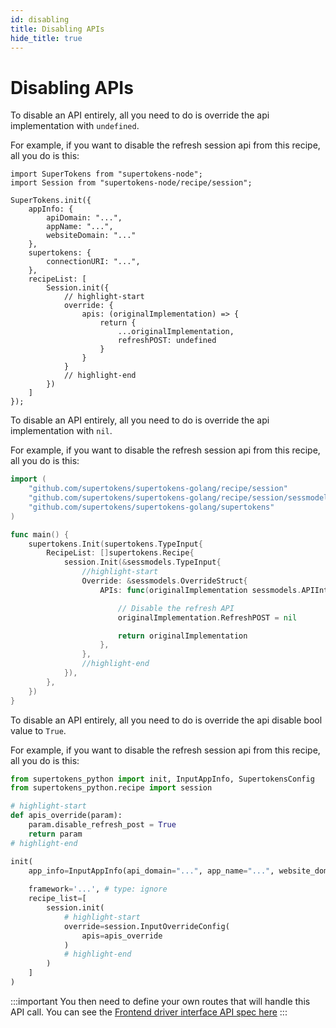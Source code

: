 ```yaml
---
id: disabling
title: Disabling APIs
hide_title: true
---
```



# Disabling APIs

<BackendSDKTabs>
<TabItem value="nodejs">

To disable an API entirely, all you need to do is override the api implementation with `undefined`.

For example, if you want to disable the refresh session api from this recipe, all you do is this:


```tsx
import SuperTokens from "supertokens-node";
import Session from "supertokens-node/recipe/session";

SuperTokens.init({
    appInfo: {
        apiDomain: "...",
        appName: "...",
        websiteDomain: "..."
    },
    supertokens: {
        connectionURI: "...",
    },
    recipeList: [
        Session.init({
            // highlight-start
            override: {
                apis: (originalImplementation) => {
                    return {
                        ...originalImplementation,
                        refreshPOST: undefined
                    }
                }
            }
            // highlight-end
        })
    ]
});
```
</TabItem>
<TabItem value="go">

To disable an API entirely, all you need to do is override the api implementation with `nil`.

For example, if you want to disable the refresh session api from this recipe, all you do is this:


```go
import (
	"github.com/supertokens/supertokens-golang/recipe/session"
	"github.com/supertokens/supertokens-golang/recipe/session/sessmodels"
	"github.com/supertokens/supertokens-golang/supertokens"
)

func main() {
	supertokens.Init(supertokens.TypeInput{
		RecipeList: []supertokens.Recipe{
			session.Init(&sessmodels.TypeInput{
				//highlight-start
				Override: &sessmodels.OverrideStruct{
					APIs: func(originalImplementation sessmodels.APIInterface) sessmodels.APIInterface {

						// Disable the refresh API
						originalImplementation.RefreshPOST = nil

						return originalImplementation
					},
				},
				//highlight-end
			}),
		},
	})
}
```
</TabItem>
<TabItem value="python">

To disable an API entirely, all you need to do is override the api disable bool value to `True`.

For example, if you want to disable the refresh session api from this recipe, all you do is this:

```python
from supertokens_python import init, InputAppInfo, SupertokensConfig
from supertokens_python.recipe import session

# highlight-start
def apis_override(param):
    param.disable_refresh_post = True
    return param
# highlight-end

init(
    app_info=InputAppInfo(api_domain="...", app_name="...", website_domain="..."),
    
    framework='...', # type: ignore
    recipe_list=[
        session.init(
            # highlight-start
            override=session.InputOverrideConfig(
                apis=apis_override
            )
            # highlight-end
        )
    ]
)
```

</TabItem>
</BackendSDKTabs>

:::important
You then need to define your own routes that will handle this API call. You can see the [Frontend driver interface API spec here](../../apis)
:::